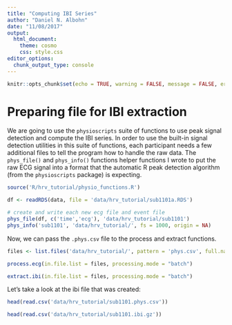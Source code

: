```yaml
---
title: "Computing IBI Series"
author: "Daniel N. Albohn"
date: "11/08/2017"
output: 
  html_document:
    theme: cosmo
    css: style.css
editor_options: 
  chunk_output_type: console
---
```


```r
knitr::opts_chunk$set(echo = TRUE, warning = FALSE, message = FALSE, error = FALSE, eval = FALSE)
```

# Preparing file for IBI extraction
We are going to use the `physioscripts` suite of functions to use peak signal detection
and compute the IBI series. In order to use the built-in signal detection utilities in
this suite of functions, each participant needs a few additional files to tell the program
how to handle the raw data. The `phys_file()` and `phys_info()` functions helper functions
I wrote to put the raw ECG signal into a format that the automatic R peak detection
algorithm (from the `physioscripts` package) is expecting.

```r
source('R/hrv_tutorial/physio_functions.R')

df <- readRDS(data, file = 'data/hrv_tutorial/sub1101a.RDS')

# create and write each new ecg file and event file
phys_file(df, c('time','ecg'), 'data/hrv_tutorial/sub1101')
phys_info('sub1101', 'data/hrv_tutorial/', fs = 1000, origin = NA)
```

Now, we can pass the `.phys.csv` file to the process and extract functions.

```r
files <- list.files('data/hrv_tutorial/', pattern = 'phys.csv', full.names = TRUE)

process.ecg(in.file.list = files, processing.mode = "batch")

extract.ibi(in.file.list = files, processing.mode = "batch")
```

Let's take a look at the ibi file that was created:

```r
head(read.csv('data/hrv_tutorial/sub1101.phys.csv'))

head(read.csv('data/hrv_tutorial/sub1101.ibi.gz'))
```



